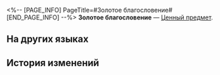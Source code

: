 <%-- [PAGE_INFO]
PageTitle=#Золотое благословение#
[END_PAGE_INFO] --%>
{{Предмет Инфобокс
|id          = 803
|Изображение = Предмет Золотое благословение.png
|Тип         = Ценный предмет
|Инвентарь   = Ценные предметы
|Редкость    = 5
|Эффект      = 
|Описание    = Благословение Преследующих пламя.
}}
{{Описание|Да разожжёте вы великое пламя в танце с богами.<br />Да измените вы судьбу и озарите рассветом небо и землю.<br />Да будут ваши деяния воспеты в древних стихах.}}
'''Золотое благословение''' — [[Ценный предмет]].

==На других языках==
{{На других языках
|en   = Golden Blessing
|zhs  = 黄金的祝福
|zht  = 黃金的祝福
|ja   = 黄金の祝福
|ko   = 황금의 축복
|es   = Bendición áurea
|fr   = Bénédiction dorée
|ru   = Золотое благословение
|th   = พรแห่งทองคำ
|vi   = Chúc Phúc Hoàng Kim
|de   = Goldener Segen
|id   = Golden Blessing
|pt   = Bênção Dourada
}}

==История изменений==
{{История изменений|3.5}}